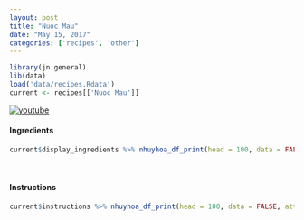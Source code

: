 ```yaml
---
layout: post
title: "Nuoc Mau"
date: "May 15, 2017"
categories: ['recipes', 'other']
---
```


```r
library(jn.general)
lib(data)
load('data/recipes.Rdata')
current <- recipes[['Nuoc Mau']]
```



[![youtube](http://img.youtube.com/vi/ZGQHPZQSH_s/0.jpg)](http://www.youtube.com/watch?v=ZGQHPZQSH_s)


#### Ingredients

```r
current$display_ingredients %>% nhuyhoa_df_print(head = 100, data = FALSE, attribute = "class = \"presenttab\"")
```

<br>

#### Instructions

```r
current$instructions %>% nhuyhoa_df_print(head = 100, data = FALSE, attribute = "class = \"presenttabnoh\"")
```

